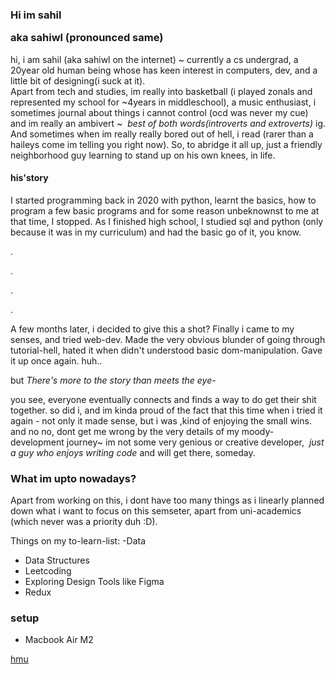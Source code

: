 ### Hi im sahil <p className="font-sometypemono italic hover:underline">aka sahiwl (pronounced same)</p>


hi, i am sahil (aka sahiwl on the internet) ~ currently a cs undergrad, a 20year old human being whose has keen interest in computers, dev, and a little bit of designing(i suck at it).
<br/>
Apart from tech and studies, im really into basketball (i played zonals and represented my school for ~4years in middleschool), a music enthusiast, i sometimes journal about things i cannot control (ocd was never my cue) and im really an ambivert ~&nbsp; _best of both words(introverts and extroverts)_ ig. And sometimes when im really really bored out of hell, i read (rarer than a haileys come im telling you right now). So, to abridge it all up, just a friendly neighborhood guy learning to stand up on his own knees, in life.
<br/>

#### his'story

I started programming back in 2020 with python, learnt the basics, how to program a few basic programs and for some reason unbeknownst to me at that time, I stopped. As I finished high school, I studied sql and python (only because it was in my curriculum) and had the basic go of it, you know.

<p>.</p>
<p>.</p>
<p>.</p>
<p>.</p>




A few months later, i decided to give this a shot? Finally i came to my senses, and tried web-dev. Made the very obvious blunder of going through tutorial-hell, hated it when didn't understood basic dom-manipulation. Gave it up once again. huh.. 

but *There's more to the story than meets the eye-* 

you see, everyone eventually connects and finds a way to do get their shit together. so did i, and im kinda proud of the fact that this time when i tried it again - not only it made sense, but i was ,kind of enjoying the small wins. and no no, dont get me wrong by the very details of my moody-development journey~ im not some very genious or creative developer,&nbsp; *just a guy who enjoys writing code* and will get there, someday.

### What im upto nowadays?

Apart from working on this, i dont have too many things as i linearly planned down what i want to focus on this semseter, apart from uni-academics (which never was a priority duh :D). 
<br/>

Things on my to-learn-list:
-Data
- Data Structures
- Leetcoding 
- Exploring Design Tools like Figma
- Redux

### setup

- Macbook Air M2

[hmu](mailto:work.saahilkr@gmail.com)
